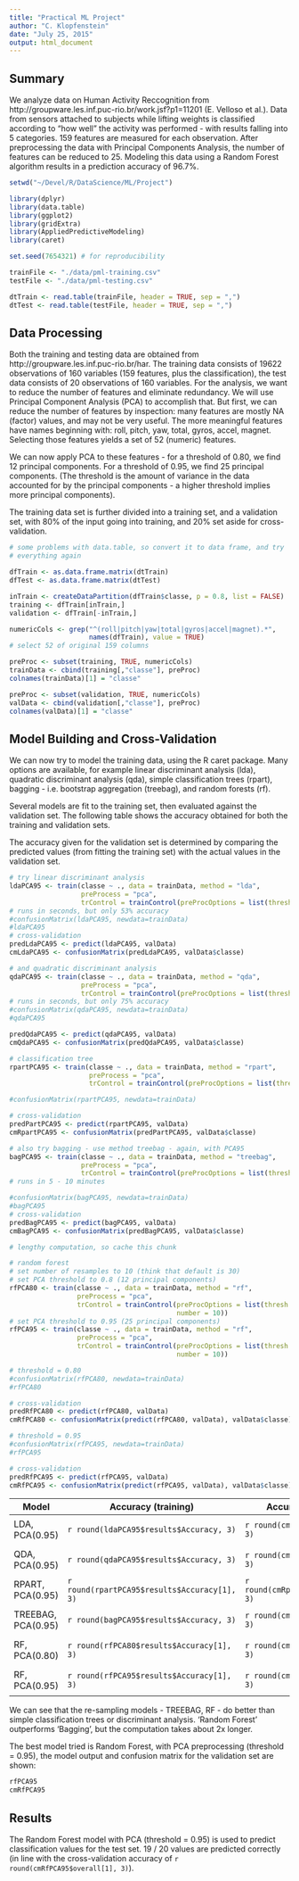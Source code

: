 ```yaml
---
title: "Practical ML Project"
author: "C. Klopfenstein"
date: "July 25, 2015"
output: html_document
---
```


## Summary

We analyze data on Human Activity Reccognition from http://groupware.les.inf.puc-rio.br/work.jsf?p1=11201 (E. Velloso et al.). Data from sensors attached to subjects while lifting weights is classified according to "how well" the activity was performed - with results falling into 5 categories. 159 features are measured for each observation. After preprocessing the data with Principal Components Analysis, the number of features can be reduced to 25. Modeling this data using a Random Forest algorithm results in a prediction accuracy of 96.7%.

<!-- Body -->

```r

setwd("~/Devel/R/DataScience/ML/Project")

library(dplyr)
library(data.table)
library(ggplot2)
library(gridExtra)
library(AppliedPredictiveModeling)
library(caret)

set.seed(7654321) # for reproducibility

trainFile <- "./data/pml-training.csv"
testFile <- "./data/pml-testing.csv"

dtTrain <- read.table(trainFile, header = TRUE, sep = ",")
dtTest <- read.table(testFile, header = TRUE, sep = ",")
```

## Data Processing

Both the training and testing data are obtained from http://groupware.les.inf.puc-rio.br/har. The training data consists of 19622 observations of 160 variables (159 features, plus the classification), the test data consists of 20 observations of 160 variables. For the analysis, we want to reduce the number of features and eliminate redundancy. We will use Principal Component Analysis (PCA) to accomplish that. But first, we can reduce the number of features by inspection: many features are mostly NA (factor) values, and may not be very useful. The more meaningful features have names beginning with: roll, pitch, yaw, total, gyros, accel, magnet. Selecting those features yields a set of 52 (numeric) features.

We can now apply PCA to these features - for a threshold of 0.80, we find 12 principal components. For a threshold of 0.95, we find 25 principal components. (The threshold is the amount of variance in the data accounted for by the principal components - a higher threshold implies more principal components).

The training data set is further divided into a training set, and a validation set, with 80% of the input going into training, and 20% set aside for cross-validation.

```r
# some problems with data.table, so convert it to data frame, and try
# everything again

dfTrain <- as.data.frame.matrix(dtTrain)
dfTest <- as.data.frame.matrix(dtTest)

inTrain <- createDataPartition(dfTrain$classe, p = 0.8, list = FALSE)
training <- dfTrain[inTrain,]
validation <- dfTrain[-inTrain,]

numericCols <- grep("^(roll|pitch|yaw|total|gyros|accel|magnet).*", 
                    names(dfTrain), value = TRUE)
# select 52 of original 159 columns

preProc <- subset(training, TRUE, numericCols)
trainData <- cbind(training[,"classe"], preProc)
colnames(trainData)[1] = "classe"

preProc <- subset(validation, TRUE, numericCols)
valData <- cbind(validation[,"classe"], preProc)
colnames(valData)[1] = "classe"

```

## Model Building and Cross-Validation

We can now try to model the training data, using the R caret package. Many options are available, for example linear discriminant analysis (lda), quadratic discriminant analysis (qda),  simple classification trees (rpart), bagging - i.e. bootstrap aggregation (treebag), and random forests (rf).

Several models are fit to the training set, then evaluated against the validation set. The following table shows the accuracy obtained for both the training and validation sets.

The accuracy given for the validation set is determined by comparing the predicted values (from fitting the training set) with the actual values in the validation set.

```r
# try linear discriminant analysis
ldaPCA95 <- train(classe ~ ., data = trainData, method = "lda",
                  preProcess = "pca",
                  trControl = trainControl(preProcOptions = list(thresh = 0.95)))
# runs in seconds, but only 53% accuracy
#confusionMatrix(ldaPCA95, newdata=trainData)
#ldaPCA95
# cross-validation
predLdaPCA95 <- predict(ldaPCA95, valData)
cmLdaPCA95 <- confusionMatrix(predLdaPCA95, valData$classe)

```

```r
# and quadratic discriminant analysis
qdaPCA95 <- train(classe ~ ., data = trainData, method = "qda",
                  preProcess = "pca",
                  trControl = trainControl(preProcOptions = list(thresh = 0.95)))
# runs in seconds, but only 75% accuracy
#confusionMatrix(qdaPCA95, newdata=trainData)
#qdaPCA95

predQdaPCA95 <- predict(qdaPCA95, valData)
cmQdaPCA95 <- confusionMatrix(predQdaPCA95, valData$classe)

```

```r
# classification tree
rpartPCA95 <- train(classe ~ ., data = trainData, method = "rpart",
                    preProcess = "pca",
                    trControl = trainControl(preProcOptions = list(thresh = 0.95)))

#confusionMatrix(rpartPCA95, newdata=trainData)

# cross-validation
predPartPCA95 <- predict(rpartPCA95, valData)
cmRpartPCA95 <- confusionMatrix(predPartPCA95, valData$classe)

```
```r
# also try bagging - use method treebag - again, with PCA95
bagPCA95 <- train(classe ~ ., data = trainData, method = "treebag",
                  preProcess = "pca",
                  trControl = trainControl(preProcOptions = list(thresh = 0.95)))
# runs in 5 - 10 minutes
```

```r
#confusionMatrix(bagPCA95, newdata=trainData)
#bagPCA95
# cross-validation
predBagPCA95 <- predict(bagPCA95, valData)
cmBagPCA95 <- confusionMatrix(predBagPCA95, valData$classe)

```

```r
# lengthy computation, so cache this chunk

# random forest
# set number of resamples to 10 (think that default is 30)
# set PCA threshold to 0.8 (12 principal components)
rfPCA80 <- train(classe ~ ., data = trainData, method = "rf",
                 preProcess = "pca",
                 trControl = trainControl(preProcOptions = list(thresh = 0.80),
                                          number = 10))
# set PCA threshold to 0.95 (25 principal components)
rfPCA95 <- train(classe ~ ., data = trainData, method = "rf",
                 preProcess = "pca",
                 trControl = trainControl(preProcOptions = list(thresh = 0.95),
                                          number = 10))

```

```r
# threshold = 0.80
#confusionMatrix(rfPCA80, newdata=trainData)
#rfPCA80

# cross-validation
predRfPCA80 <- predict(rfPCA80, valData)
cmRfPCA80 <- confusionMatrix(predict(rfPCA80, valData), valData$classe)

# threshold = 0.95
#confusionMatrix(rfPCA95, newdata=trainData)
#rfPCA95

# cross-validation
predRfPCA95 <- predict(rfPCA95, valData)
cmRfPCA95 <- confusionMatrix(predict(rfPCA95, valData), valData$classe)
```



Model | Accuracy (training) | Accuracy (validation) | Out-of-sample error
---------------|---------------------|--------------------|------------
LDA, PCA(0.95) | `r round(ldaPCA95$results$Accuracy, 3)` | `r round(cmLdaPCA95$overall[1], 3)` | `r (1 - round(cmLdaPCA95$overall[1], 3))`
QDA, PCA(0.95) | `r round(qdaPCA95$results$Accuracy, 3)` | `r round(cmQdaPCA95$overall[1], 3)` | `r (1 - round(cmQdaPCA95$overall[1], 3))`
RPART, PCA(0.95) | `r round(rpartPCA95$results$Accuracy[1], 3)` | `r round(cmRpartPCA95$overall[1], 3)` | `r (1 - round(cmRpartPCA95$overall[1], 3))`
TREEBAG, PCA(0.95) | `r round(bagPCA95$results$Accuracy, 3)` | `r round(cmBagPCA95$overall[1], 3)` | `r (1 - round(cmBagPCA95$overall[1], 3))`
RF, PCA(0.80) | `r round(rfPCA80$results$Accuracy[1], 3)` | `r round(cmRfPCA80$overall[1], 3)` | `r (1 - round(cmRfPCA80$overall[1], 3))`
RF, PCA(0.95) | `r round(rfPCA95$results$Accuracy[1], 3)` | `r round(cmRfPCA95$overall[1], 3)` | `r (1 - round(cmRfPCA95$overall[1], 3))`

We can see that the re-sampling models - TREEBAG, RF - do better than simple classification trees or discriminant analysis. 'Random Forest' outperforms 'Bagging', but the computation takes about 2x longer.

The best model tried is Random Forest, with PCA preprocessing (threshold = 0.95), the model output and confusion matrix for the validation set are shown:

```r
rfPCA95
cmRfPCA95
```

## Results

The Random Forest model with PCA (threshold = 0.95) is used to predict classification values for the test set. 19 / 20 values are predicted correctly (in line with the cross-validation accuracy of 
`r round(cmRfPCA95$overall[1], 3)`).

